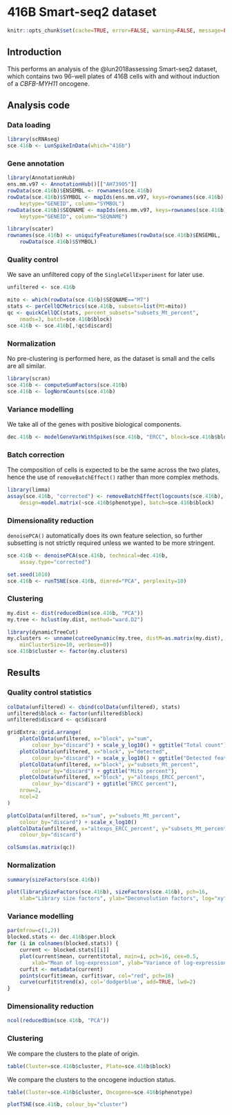 # 416B Smart-seq2 dataset

```r
knitr::opts_chunk$set(cache=TRUE, error=FALSE, warning=FALSE, message=FALSE)
```

## Introduction

This performs an analysis of the @lun2018assessing Smart-seq2 dataset, 
which contains two 96-well plates of 416B cells with and without induction of a _CBFB-MYH11_ oncogene.

## Analysis code

### Data loading

```r
library(scRNAseq)
sce.416b <- LunSpikeInData(which="416b") 
```

### Gene annotation

```r
library(AnnotationHub)
ens.mm.v97 <- AnnotationHub()[["AH73905"]]
rowData(sce.416b)$ENSEMBL <- rownames(sce.416b)
rowData(sce.416b)$SYMBOL <- mapIds(ens.mm.v97, keys=rownames(sce.416b),
    keytype="GENEID", column="SYMBOL")
rowData(sce.416b)$SEQNAME <- mapIds(ens.mm.v97, keys=rownames(sce.416b),
    keytype="GENEID", column="SEQNAME")

library(scater)
rownames(sce.416b) <- uniquifyFeatureNames(rowData(sce.416b)$ENSEMBL, 
    rowData(sce.416b)$SYMBOL)
```

### Quality control

We save an unfiltered copy of the `SingleCellExperiment` for later use.

```r
unfiltered <- sce.416b
```

```r
mito <- which(rowData(sce.416b)$SEQNAME=="MT")
stats <- perCellQCMetrics(sce.416b, subsets=list(Mt=mito))
qc <- quickCellQC(stats, percent_subsets="subsets_Mt_percent",
    nmads=3, batch=sce.416b$block)
sce.416b <- sce.416b[,!qc$discard]
```

### Normalization

No pre-clustering is performed here, as the dataset is small and the cells are all similar.

```r
library(scran)
sce.416b <- computeSumFactors(sce.416b)
sce.416b <- logNormCounts(sce.416b)
```

### Variance modelling

We take all of the genes with positive biological components.

```r
dec.416b <- modelGeneVarWithSpikes(sce.416b, "ERCC", block=sce.416b$block)
```

### Batch correction

The composition of cells is expected to be the same across the two plates, 
hence the use of `removeBatchEffect()` rather than more complex methods.

```r
library(limma)
assay(sce.416b, "corrected") <- removeBatchEffect(logcounts(sce.416b), 
    design=model.matrix(~sce.416b$phenotype), batch=sce.416b$block)
```

### Dimensionality reduction

`denoisePCA()` automatically does its own feature selection, 
so further subsetting is not strictly required unless we wanted to be more stringent.

```r
sce.416b <- denoisePCA(sce.416b, technical=dec.416b, 
    assay.type="corrected")

set.seed(1010)
sce.416b <- runTSNE(sce.416b, dimred="PCA", perplexity=10)
```

### Clustering

```r
my.dist <- dist(reducedDim(sce.416b, "PCA"))
my.tree <- hclust(my.dist, method="ward.D2")

library(dynamicTreeCut)
my.clusters <- unname(cutreeDynamic(my.tree, distM=as.matrix(my.dist),
    minClusterSize=10, verbose=0))
sce.416b$cluster <- factor(my.clusters)
```

## Results

### Quality control statistics

```r
colData(unfiltered) <- cbind(colData(unfiltered), stats)
unfiltered$block <- factor(unfiltered$block)
unfiltered$discard <- qc$discard

gridExtra::grid.arrange(
    plotColData(unfiltered, x="block", y="sum", 
        colour_by="discard") + scale_y_log10() + ggtitle("Total count"),
    plotColData(unfiltered, x="block", y="detected", 
        colour_by="discard") + scale_y_log10() + ggtitle("Detected features"),
    plotColData(unfiltered, x="block", y="subsets_Mt_percent", 
        colour_by="discard") + ggtitle("Mito percent"),
    plotColData(unfiltered, x="block", y="altexps_ERCC_percent", 
        colour_by="discard") + ggtitle("ERCC percent"),
    nrow=2,
    ncol=2
)
```

```r
plotColData(unfiltered, x="sum", y="subsets_Mt_percent", 
    colour_by="discard") + scale_x_log10()
plotColData(unfiltered, x="altexps_ERCC_percent", y="subsets_Mt_percent",
    colour_by="discard") 
```

```r
colSums(as.matrix(qc))
```

### Normalization

```r
summary(sizeFactors(sce.416b))
```

```r
plot(librarySizeFactors(sce.416b), sizeFactors(sce.416b), pch=16,
    xlab="Library size factors", ylab="Deconvolution factors", log="xy")     
```

### Variance modelling

```r
par(mfrow=c(1,2))
blocked.stats <- dec.416b$per.block
for (i in colnames(blocked.stats)) {
    current <- blocked.stats[[i]]
    plot(current$mean, current$total, main=i, pch=16, cex=0.5,
        xlab="Mean of log-expression", ylab="Variance of log-expression")
    curfit <- metadata(current)
    points(curfit$mean, curfit$var, col="red", pch=16)
    curve(curfit$trend(x), col='dodgerblue', add=TRUE, lwd=2)
}
```

### Dimensionality reduction

```r
ncol(reducedDim(sce.416b, "PCA"))
```

### Clustering

We compare the clusters to the plate of origin.

```r
table(Cluster=sce.416b$cluster, Plate=sce.416b$block)
```

We compare the clusters to the oncogene induction status.

```r
table(Cluster=sce.416b$cluster, Oncogene=sce.416b$phenotype)
```

```r
plotTSNE(sce.416b, colour_by="cluster")
```


